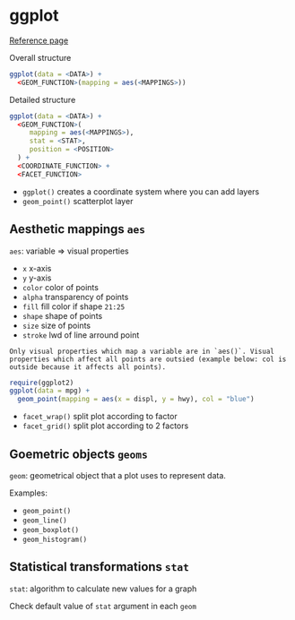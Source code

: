 # ggplot

[Reference page](https://ggplot2.tidyverse.org/reference/)

Overall structure

```r
ggplot(data = <DATA>) +
  <GEOM_FUNCTION>(mapping = aes(<MAPPINGS>))
```

Detailed structure

```r
ggplot(data = <DATA>) + 
  <GEOM_FUNCTION>(
     mapping = aes(<MAPPINGS>),
     stat = <STAT>, 
     position = <POSITION>
  ) +
  <COORDINATE_FUNCTION> +
  <FACET_FUNCTION>
```




* `ggplot()` creates a coordinate system where you can add layers
* `geom_point()` scatterplot layer

## Aesthetic mappings `aes`

`aes`: variable => visual properties

* `x` x-axis
* `y` y-axis
* `color` color of points
* `alpha` transparency of points
* `fill` fill color if shape `21:25`
* `shape` shape of points
* `size` size of points
* `stroke` lwd of line arround point

```block2
Only visual properties which map a variable are in `aes()`. Visual properties which affect all points are outsied (example below: col is outside because it affects all points).
```

```r
require(ggplot2)
ggplot(data = mpg) +
  geom_point(mapping = aes(x = displ, y = hwy), col = "blue")
```


* `facet_wrap()`  split plot according to factor
* `facet_grid()`  split plot according to 2 factors


## Goemetric objects `geoms`

`geom`: geometrical object that a plot uses to represent data.

Examples:

* `geom_point()`
* `geom_line()`
* `geom_boxplot()`
* `geom_histogram()`


## Statistical transformations `stat`

`stat`: algorithm to calculate new values for a graph

Check default value of `stat` argument in each `geom`